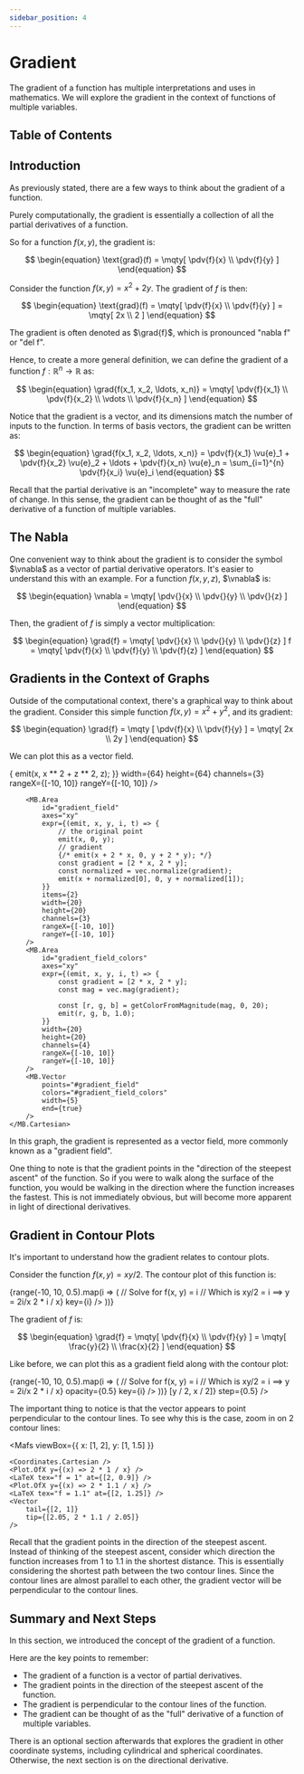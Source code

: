 ```yaml
---
sidebar_position: 4
---
```



# Gradient

The gradient of a function has multiple interpretations and uses in mathematics.
We will explore the gradient in the context of functions of multiple variables.

## Table of Contents

<TOCInline toc={toc} />

## Introduction

As previously stated, there are a few ways to think about the gradient of a function.

Purely computationally, the gradient is essentially a collection of all the partial derivatives of a function.

So for a function $f(x, y)$, the gradient is:

$$
\begin{equation}
\text{grad}(f) = \mqty[ \pdv{f}{x} \\ \pdv{f}{y} ]
\end{equation}
$$

Consider the function $f(x, y) = x^2 + 2y$. The gradient of $f$ is then:

$$
\begin{equation}
\text{grad}(f) = \mqty[ \pdv{f}{x} \\ \pdv{f}{y} ] = \mqty[ 2x \\ 2 ]
\end{equation}
$$

The gradient is often denoted as $\grad{f}$, which is pronounced "nabla f" or "del f".

Hence, to create a more general definition, we can define the gradient of a function $f: \mathbb{R}^n \to \mathbb{R}$ as:

$$
\begin{equation}
\grad{f(x_1, x_2, \ldots, x_n)} = \mqty[ \pdv{f}{x_1} \\ \pdv{f}{x_2} \\ \vdots \\ \pdv{f}{x_n} ]
\end{equation}
$$

Notice that the gradient is a vector, and its dimensions match the number of inputs to the function.
In terms of basis vectors, the gradient can be written as:

$$
\begin{equation}
\grad{f(x_1, x_2, \ldots, x_n)} = \pdv{f}{x_1} \vu{e}_1 + \pdv{f}{x_2} \vu{e}_2 + \ldots + \pdv{f}{x_n} \vu{e}_n = \sum_{i=1}^{n} \pdv{f}{x_i} \vu{e}_i
\end{equation}
$$

Recall that the partial derivative is an "incomplete" way to measure the rate of change.
In this sense, the gradient can be thought of as the "full" derivative of a function of multiple variables.

## The Nabla

One convenient way to think about the gradient is to consider the symbol $\vnabla$ as a vector of partial derivative operators.
It's easier to understand this with an example. For a function $f(x, y, z)$, $\vnabla$ is:

$$
\begin{equation}
\vnabla = \mqty[ \pdv{}{x} \\ \pdv{}{y} \\ \pdv{}{z} ]
\end{equation}
$$

Then, the gradient of $f$ is simply a vector multiplication:

$$
\begin{equation}
\grad{f} = \mqty[ \pdv{}{x} \\ \pdv{}{y} \\ \pdv{}{z} ] f = \mqty[ \pdv{f}{x} \\ \pdv{f}{y} \\ \pdv{f}{z} ]
\end{equation}
$$

## Gradients in the Context of Graphs

Outside of the computational context, there's a graphical way to think about the gradient.
Consider this simple function $f(x, y) = x^2 + y^2$, and its gradient:

$$
\begin{equation}
\grad{f} = \mqty [ \pdv{f}{x} \\ \pdv{f}{y} ] = \mqty[ 2x \\ 2y ]
\end{equation}
$$

We can plot this as a vector field.

<CustomMathbox>
    <MB.Cartesian
        scale={[
            0.1, 0.1, 0.1
        ]}
    >
        <MB.Axis axis="x" range={[-10, 10]} color={color("blue")} />
        <MB.Axis axis="y" range={[-10, 10]} color={color("green")} />
        <MB.Axis axis="z" range={[-10, 10]} color={color("yellow")} />
        <MB.Area
            id="graph"
            axes="xz"
            expr={(emit, x, z, i, t) => {
                emit(x, x ** 2 + z ** 2, z);
            }}
            width={64}
            height={64}
            channels={3}
            rangeX={[-10, 10]}
            rangeY={[-10, 10]}
        />
        <MB.Surface
            points="#graph"
            opacity={0.5}
            color={color("blue")}
            zBias={-1}
            zIndex={-1}
        />

        <MB.Area
            id="gradient_field"
            axes="xy"
            expr={(emit, x, y, i, t) => {
                // the original point
                emit(x, 0, y);
                // gradient
                {/* emit(x + 2 * x, 0, y + 2 * y); */}
                const gradient = [2 * x, 2 * y];
                const normalized = vec.normalize(gradient);
                emit(x + normalized[0], 0, y + normalized[1]);
            }}
            items={2}
            width={20}
            height={20}
            channels={3}
            rangeX={[-10, 10]}
            rangeY={[-10, 10]}
        />
        <MB.Area
            id="gradient_field_colors"
            axes="xy"
            expr={(emit, x, y, i, t) => {
                const gradient = [2 * x, 2 * y];
                const mag = vec.mag(gradient);

                const [r, g, b] = getColorFromMagnitude(mag, 0, 20);
                emit(r, g, b, 1.0);
            }}
            width={20}
            height={20}
            channels={4}
            rangeX={[-10, 10]}
            rangeY={[-10, 10]}
        />
        <MB.Vector
            points="#gradient_field"
            colors="#gradient_field_colors"
            width={5}
            end={true}
        />
    </MB.Cartesian>

</CustomMathbox>

In this graph, the gradient is represented as a vector field, more commonly known as a "gradient field".

One thing to note is that the gradient points in the "direction of the steepest ascent" of the function.
So if you were to walk along the surface of the function, you would be walking in the direction where the function increases the fastest.
This is not immediately obvious, but will become more apparent in light of directional derivatives.

## Gradient in Contour Plots

It's important to understand how the gradient relates to contour plots.

Consider the function $f(x, y) = xy/2$. The contour plot of this function is:

<Mafs>
    <Coordinates.Cartesian />
    {range(-10, 10, 0.5).map(i => (
        // Solve for f(x, y) = i
        // Which is xy/2 = i ==> y = 2i/x
        <Plot.OfX y={(x) => 2 * i / x} key={i} />
    ))}
</Mafs>

The gradient of $f$ is:

$$
\begin{equation}
\grad{f} = \mqty[ \pdv{f}{x} \\ \pdv{f}{y} ] = \mqty[ \frac{y}{2} \\ \frac{x}{2} ]
\end{equation}
$$

Like before, we can plot this as a gradient field along with the contour plot:

<Mafs>
    <Coordinates.Cartesian />
    {range(-10, 10, 0.5).map(i => (
        // Solve for f(x, y) = i
        // Which is xy/2 = i ==> y = 2i/x
        <Plot.OfX y={(x) => 2 * i / x} opacity={0.5} key={i} />
    ))}
    <Plot.VectorField
        xy={([x, y]) => [y / 2, x / 2]}
        step={0.5}
    />
</Mafs>

The important thing to notice is that the vector appears to point perpendicular to the contour lines.
To see why this is the case, zoom in on 2 contour lines:

<Mafs
    viewBox={{
        x: [1, 2],
        y: [1, 1.5]
    }}
>
    <Coordinates.Cartesian />
    <Plot.OfX y={(x) => 2 * 1 / x} />
    <LaTeX tex="f = 1" at={[2, 0.9]} />
    <Plot.OfX y={(x) => 2 * 1.1 / x} />
    <LaTeX tex="f = 1.1" at={[2, 1.25]} />
    <Vector
        tail={[2, 1]}
        tip={[2.05, 2 * 1.1 / 2.05]}
    />
</Mafs>

Recall that the gradient points in the direction of the steepest ascent.
Instead of thinking of the steepest ascent, consider which direction the function increases from $1$ to $1.1$ in the shortest distance.
This is essentially considering the shortest path between the two contour lines.
Since the contour lines are almost parallel to each other, the gradient vector will be perpendicular to the contour lines.

## Summary and Next Steps

In this section, we introduced the concept of the gradient of a function.

Here are the key points to remember:

- The gradient of a function is a vector of partial derivatives.
- The gradient points in the direction of the steepest ascent of the function.
- The gradient is perpendicular to the contour lines of the function.
- The gradient can be thought of as the "full" derivative of a function of multiple variables.

There is an optional section afterwards that explores the gradient in other coordinate systems, including cylindrical and spherical coordinates.
Otherwise, the next section is on the directional derivative.
